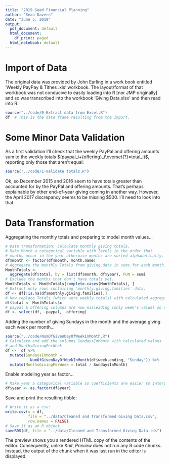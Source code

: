 ```yaml
---
title: "2019 Seed Financial Planning"
author: "Sean Davern"
date: "June 5, 2019"
output:
  pdf_document: default
  html_document:
    df_print: paged
  html_notebook: default
---
```


# Import of Data
The original data was provided by John Earling in a work book entitled 'Weekly PayPay & Tithes .xls' workbook.  The layout/format of that workbook was not conducive to easily loading into R [nor JMP originally] and so was transcribed into the workbook 'Giving Data.xlsx' and then read into R.

```r
source("../code/0-Extract data from Excel.R")
df  # This is the data frame resulting from the import.
```
# Some Minor Data Validation
As a first validation I'll check that the weekly PayPal and offering amounts sum to the weekly totals $(paypal_i+{offering}_i\overset{?}=total_i)$, reporting only those that aren't equal:
```r
source("../code/1-Validate totals.R")
```
Ok, so December 2015 and 2016 seem to have totals greater than accounted for by the PayPal and offering amounts.  That's perhaps explainable by other end-of-year giving coming in another way.  However, the April 2017 discrepancy seems to be missing $500.  I'll need to look into that.

# Data Transformation

Aggregating the monthly totals and preparing to model month values...
```r
# Data transformation: Calculate monthly giving totals.
# Make Month a categorical variable with levels in the order that
# months occur in the year otherwise months are sorted alphabetically.
df$month <- factor(df$month, month.name)
# Aggregate the monthly Totals from giving.data in sums for each month.
MonthTotals <- 
  aggregate(df$total, by = list(df$month, df$year), FUN = sum)
# Exclude the months that don't have totals yet.
MonthTotals <- MonthTotals[complete.cases(MonthTotals), ]
# Extract only rows containing 'monthly.giving.families' data.
df <- df[!is.na(df$monthly.giving.families),]
# Now replace Totals (which were weekly totals) with calculated aggregates
df$total <- MonthTotals$x
# paypal & offering columns are now misleading (only week's value) so remove them.
df <- select(df, -paypal, -offering) 
```
Adding the number of giving Sundays in the month and the average giving each week per month...
```r
source("../code/NumOfGivenDayOfWeekInMonth.R")
# Calculate and add the columns SundaysInMonth with calculated values
# and MonthsGivingPerWeek
df <-  df %>%
  mutate(SundaysInMonth =
           NumOfGivenDayOfWeekInMonth(df$week.ending, "Sunday")) %>%
  mutate(MonthsGivingPerWeek = total / SundaysInMonth)
```
Enable modeling year as factor...
```r
# Make year a categorical variable so coefficients are easier to interpret.
df$year <- as.factor(df$year)
```
Save and print the resulting tibble:
```r
# Write it as a csv:
write.csv(x = df,
          file = "../data/Cleaned and Transformed Giving Data.csv",
          row.names = FALSE)
# Save it as an R object
saveRDS(df, file = "../data/Cleaned and Transformed Giving Data.rds")
```





The preview shows you a rendered HTML copy of the contents of the editor. Consequently, unlike *Knit*, *Preview* does not run any R code chunks. Instead, the output of the chunk when it was last run in the editor is displayed.

